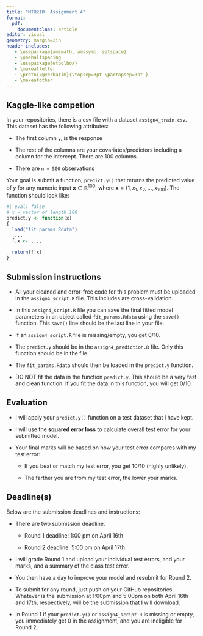 ---
title: "MTH210: Assignment 4"
format: 
  pdf:
    documentclass: article
editor: visual
geometry: margin=2in
header-includes:
   - \usepackage{amsmath, amssymb, setspace}
   - \onehalfspacing
   - \usepackage{etoolbox} 
   - \makeatletter 
   - \preto{\@verbatim}{\topsep=3pt \partopsep=3pt } 
   - \makeatother
---

## Kaggle-like competion

In your repositories, there is a csv file with a dataset `assign4_train.csv`. This dataset has the following attributes:

-   The first column `y`, is the response

-   The rest of the columns are your covariates/predictors including a column for the intercept. There are 100 columns.

-   There are `n = 500` observations

Your goal is submit a function, `predict.y()` that returns the predicted value of $y$ for any numeric input $\mathbf{x} \in \mathbb{R}^{100}$, where $\mathbf{x} = (1, x_{1}, x_{2}, \dots, x_{100})$. The function should look like:

```{r}
#| eval: false
# x = vector of length 100
predict.y <- function(x)
{
  load("fit_params.Rdata")
  ....
  f.x <- ....
  
  return(f.x)
}
```

## Submission instructions

-   All your cleaned and error-free code for this problem must be uploaded in the `assign4_script.R` file. This includes are cross-validation.

-   In this `assign4_script.R` file you can save the final fitted model parameters in an object called `fit_params.Rdata` using the `save()` function. This `save()` line should be the last line in your file.

-   If an `assign4_script.R` file is missing/empty, you get 0/10.

-   The `predict.y` should be in the `assign4_prediction.R` file. Only this function should be in the file.

-   The `fit_params.Rdata` should then be loaded in the `predict.y` function.

-   DO NOT fit the data in the function `predict.y`. This should be a very fast and clean function. If you fit the data in this function, you will get 0/10.

## Evaluation

-   I will apply your `predict.y()` function on a test dataset that I have kept.

-   I will use the **squared error loss** to calculate overall test error for your submitted model.

-   Your final marks will be based on how your test error compares with my test error:

    -   If you beat or match my test error, you get 10/10 (highly unlikely).

    -   The farther you are from my test error, the lower your marks.

## Deadline(s)

Below are the submission deadlines and instructions:

-   There are two submission deadline.

    -   Round 1 deadline: 1:00 pm on April 16th

    -   Round 2 deadline: 5:00 pm on April 17th

-   I will grade Round 1 and upload your individual test errors, and your marks, and a summary of the class test error.

-   You then have a day to improve your model and resubmit for Round 2.

-   To submit for any round, just push on your GitHub repositories. Whatever is the submission at 1:00pm and 5:00pm on both April 16th and 17th, respectively, will be the submission that I will download.

-   In Round 1 if your `predict.y()` or `assign4_script.R` is missing or empty, you immediately get 0 in the assignment, and you are ineligible for Round 2.

